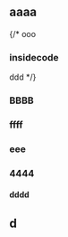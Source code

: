 ## aaaa

{/* ooo

### insidecode

ddd */}

### BBBB


### ffff

### eee

### 4444






#### dddd

## d